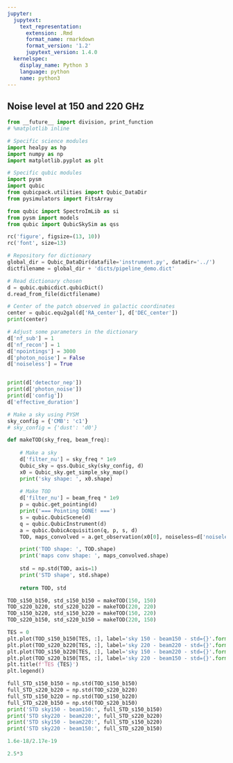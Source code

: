 ```yaml
---
jupyter:
  jupytext:
    text_representation:
      extension: .Rmd
      format_name: rmarkdown
      format_version: '1.2'
      jupytext_version: 1.4.0
  kernelspec:
    display_name: Python 3
    language: python
    name: python3
---
```


## Noise level at 150 and 220 GHz



```python
from __future__ import division, print_function
# %matplotlib inline

# Specific science modules
import healpy as hp
import numpy as np
import matplotlib.pyplot as plt

# Specific qubic modules
import pysm
import qubic
from qubicpack.utilities import Qubic_DataDir
from pysimulators import FitsArray

from qubic import SpectroImLib as si
from pysm import models
from qubic import QubicSkySim as qss

rc('figure', figsize=(13, 10))
rc('font', size=13)
```

```python
# Repository for dictionary
global_dir = Qubic_DataDir(datafile='instrument.py', datadir='../')
dictfilename = global_dir + 'dicts/pipeline_demo.dict'

# Read dictionary chosen
d = qubic.qubicdict.qubicDict()
d.read_from_file(dictfilename)

# Center of the patch observed in galactic coordinates
center = qubic.equ2gal(d['RA_center'], d['DEC_center'])
print(center)

# Adjust some parameters in the dictionary
d['nf_sub'] = 1
d['nf_recon'] = 1
d['npointings'] = 3000
d['photon_noise'] = False
d['noiseless'] = True


print(d['detector_nep'])
print(d['photon_noise'])
print(d['config'])
d['effective_duration']
```

```python
# Make a sky using PYSM
sky_config = {'CMB': 'c1'} 
# sky_config = {'dust': 'd0'} 

def makeTOD(sky_freq, beam_freq):
    
    # Make a sky
    d['filter_nu'] = sky_freq * 1e9
    Qubic_sky = qss.Qubic_sky(sky_config, d)
    x0 = Qubic_sky.get_simple_sky_map()
    print('sky shape: ', x0.shape)
    
    # Make TOD
    d['filter_nu'] = beam_freq * 1e9
    p = qubic.get_pointing(d)
    print('=== Pointing DONE! ===')
    s = qubic.QubicScene(d)
    q = qubic.QubicInstrument(d)
    a = qubic.QubicAcquisition(q, p, s, d)
    TOD, maps_convolved = a.get_observation(x0[0], noiseless=d['noiseless'])#, convolution = True)

    print('TOD shape: ', TOD.shape)
    print('maps conv shape: ', maps_convolved.shape)
    
    std = np.std(TOD, axis=1)
    print('STD shape', std.shape)
    
    return TOD, std
```

```python
TOD_s150_b150, std_s150_b150 = makeTOD(150, 150)
TOD_s220_b220, std_s220_b220 = makeTOD(220, 220)
TOD_s150_b220, std_s150_b220 = makeTOD(150, 220)
TOD_s220_b150, std_s220_b150 = makeTOD(220, 150)
```

```python
TES = 0
plt.plot(TOD_s150_b150[TES, :], label='sky 150 - beam150 - std={}'.format(std_s150_b150[TES]), alpha=0.7)
plt.plot(TOD_s220_b220[TES, :], label='sky 220 - beam220 - std={}'.format(std_s220_b220[TES]), alpha=0.7)
plt.plot(TOD_s150_b220[TES, :], label='sky 150 - beam220 - std={}'.format(std_s150_b220[TES]), alpha=0.7)
plt.plot(TOD_s220_b150[TES, :], label='sky 220 - beam150 - std={}'.format(std_s220_b150[TES]), alpha=0.7)
plt.title(f'TES {TES}')
plt.legend()
```

```python
full_STD_s150_b150 = np.std(TOD_s150_b150)
full_STD_s220_b220 = np.std(TOD_s220_b220)
full_STD_s150_b220 = np.std(TOD_s150_b220)
full_STD_s220_b150 = np.std(TOD_s220_b150)
print('STD sky150 - beam150:', full_STD_s150_b150)
print('STD sky220 - beam220:', full_STD_s220_b220)
print('STD sky150 - beam220:', full_STD_s150_b220)
print('STD sky220 - beam150:', full_STD_s220_b150)
```

```python
1.6e-18/2.17e-19

```

```python
2.5*3
```

```python

```

